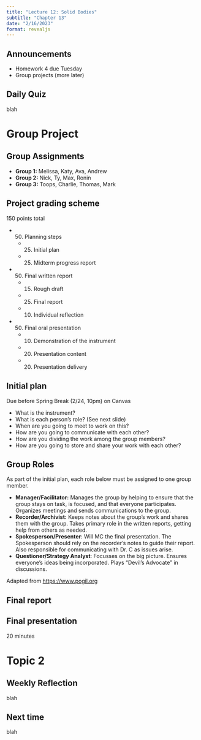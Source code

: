 ```yaml
---
title: "Lecture 12: Solid Bodies"
subtitle: "Chapter 13"
date: "2/16/2023"
format: revealjs
---
```


## Announcements

::: {.incremental}
- Homework 4 due Tuesday
- Group projects (more later)
:::

## Daily Quiz
blah

# Group Project

## Group Assignments
- **Group 1:** Melissa, Katy, Ava, Andrew
- **Group 2:** Nick, Ty, Max, Ronin
- **Group 3:** Toops, Charlie, Thomas, Mark

## Project grading scheme
150 points total

- (50) Planning steps
  - (25) Initial plan
  - (25) Midterm progress report
- (50) Final written report
  - (15) Rough draft
  - (25) Final report
  - (10) Individual reflection
- (50) Final oral presentation
  - (10) Demonstration of the instrument
  - (20) Presentation content
  - (20) Presentation delivery

## Initial plan
Due before Spring Break (2/24, 10pm) on Canvas

- What is the instrument?
- What is each person's role? (See next slide)
- When are you going to meet to work on this?
- How are you going to communicate with each other?
- How are you dividing the work among the group members?
- How are you going to store and share your work with each other?

## Group Roles
As part of the initial plan, each role below must be assigned to one group member.

- **Manager/Facilitator:** Manages the group by helping to ensure that the group stays on task, is focused, and that everyone participates.  Organizes meetings and sends communications to the group.
- **Recorder/Archivist:** Keeps notes about the group's work and shares them with the group.  Takes primary role in the written reports, getting help from others as needed.
- **Spokesperson/Presenter**: Will MC the final presentation. The Spokesperson should rely on the recorder’s notes to guide their report.  Also responsible for communicating with Dr. C as issues arise.
- **Questioner/Strategy Analyst**: Focusses on the big picture.  Ensures everyone's ideas being incorporated. Plays "Devil's Advocate" in discussions.

::: aside
Adapted from <https://www.pogil.org>
:::

## Final report

## Final presentation
20 minutes

# Topic 2

## Weekly Reflection

blah

## Next time
blah